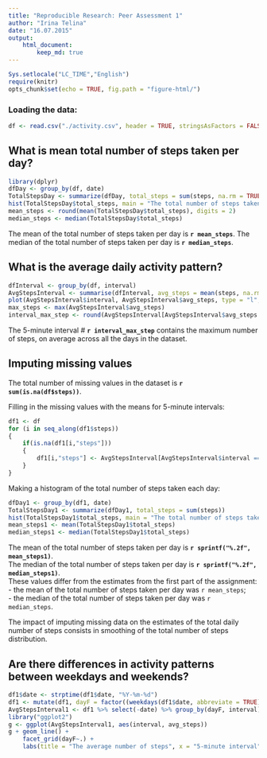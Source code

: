 ```yaml
---
title: "Reproducible Research: Peer Assessment 1"
author: "Irina Telina"
date: "16.07.2015"
output: 
    html_document:
        keep_md: true
---
```

```r
Sys.setlocale("LC_TIME","English")
require(knitr)
opts_chunk$set(echo = TRUE, fig.path = "figure-html/")
``` 
### Loading the data:

```r
df <- read.csv("./activity.csv", header = TRUE, stringsAsFactors = FALSE)  
```

## What is mean total number of steps taken per day?

```r
library(dplyr)  
dfDay <- group_by(df, date)  
TotalStepsDay <- summarize(dfDay, total_steps = sum(steps, na.rm = TRUE))  
hist(TotalStepsDay$total_steps, main = "The total number of steps taken each day", xlab = "Steps")  
mean_steps <- round(mean(TotalStepsDay$total_steps), digits = 2)    
median_steps <- median(TotalStepsDay$total_steps)  
```

The mean of the total number of steps taken per day is **`r mean_steps`**.
The median of the total number of steps taken per day is **`r median_steps`**.

## What is the average daily activity pattern?

```r
dfInterval <- group_by(df, interval)
AvgStepsInterval <- summarise(dfInterval, avg_steps = mean(steps, na.rm = TRUE))
plot(AvgStepsInterval$interval, AvgStepsInterval$avg_steps, type = "l", main = "The average number of steps", xlab = "5-minute interval", ylab = "Averaged number of steps across all days")
max_steps <- max(AvgStepsInterval$avg_steps)  
interval_max_step <- round(AvgStepsInterval[AvgStepsInterval$avg_steps == max_steps,1], digits = 2)  
```

The 5-minute interval # **`r interval_max_step`** contains the maximum number of steps, on average across all the days in the dataset.

## Imputing missing values

The total number of missing values in the dataset is **`r sum(is.na(df$steps))`**.

Filling in the missing values with the means for 5-minute intervals:
```r
df1 <- df
for (i in seq_along(df1$steps)) 
{
    if(is.na(df1[i,"steps"])) 
    {
        df1[i,"steps"] <- AvgStepsInterval[AvgStepsInterval$interval == df1[i,"interval"], "avg_steps"]
    }
}

```

Making a histogram of the total number of steps taken each day:
```r
dfDay1 <- group_by(df1, date)  
TotalStepsDay1 <- summarize(dfDay1, total_steps = sum(steps))  
hist(TotalStepsDay1$total_steps, main = "The total number of steps taken each day", xlab = "Steps")  
mean_steps1 <- mean(TotalStepsDay1$total_steps) 
median_steps1 <- median(TotalStepsDay1$total_steps)   
```

The mean of the total number of steps taken per day is **`r sprintf("%.2f", mean_steps1)`**.  
The median of the total number of steps taken per day is **`r sprintf("%.2f", median_steps1)`**.  
These values differ from the estimates from the first part of the assignment:  
- the mean of the total number of steps taken per day was `r mean_steps`;  
- the median of the total number of steps taken per day was `r median_steps`.  

The impact of imputing missing data on the estimates of the total daily number of steps consists in smoothing of the total number of steps distribution. 

## Are there differences in activity patterns between weekdays and weekends?

```r
df1$date <- strptime(df1$date, "%Y-%m-%d")
df1 <- mutate(df1, dayF = factor((weekdays(df1$date, abbreviate = TRUE) %in% c("Sat", "Sun")), labels = c("weekday", "weekend")))
AvgStepsInterval1 <- df1 %>% select(-date) %>% group_by(dayF, interval) %>% summarise(avg_steps=mean(steps))
library("ggplot2")
g <- ggplot(AvgStepsInterval1, aes(interval, avg_steps))
g + geom_line() + 
    facet_grid(dayF~.) + 
    labs(title = "The average number of steps", x = "5-minute interval", y = "Averaged number of steps across weekdays or weekends")
```
